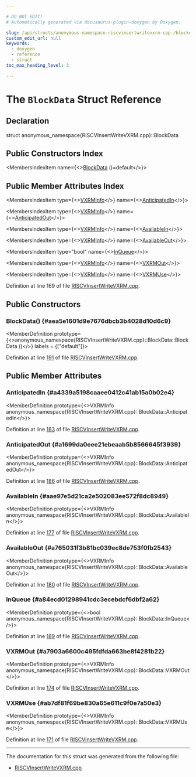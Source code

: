 ```yaml
---

# DO NOT EDIT!
# Automatically generated via docusaurus-plugin-doxygen by Doxygen.

slug: /api/structs/anonymous-namespace-riscvinsertwritevxrm-cpp-/blockdata
custom_edit_url: null
keywords:
  - doxygen
  - reference
  - struct
toc_max_heading_level: 3

---
```





# The `BlockData` Struct Reference

<DoxygenPage pluginConfig={pluginConfig}>



## Declaration

<CodeBlock>struct anonymous_namespace{RISCVInsertWriteVXRM.cpp}::BlockData</CodeBlock>

## Public Constructors Index

<MembersIndex>

<MembersIndexItem
  name={<><a href="#aea5e1601d9e7676dbcb3b4028d10d6c9">BlockData</a> ()=default</>}>
</MembersIndexItem>

</MembersIndex>

## Public Member Attributes Index

<MembersIndex>

<MembersIndexItem
  type={<><a href="/docs/api/classes/anonymous-namespace-riscvinsertwritevxrm-cpp-/vxrminfo">VXRMInfo</a></>}
  name={<><a href="#a4339a5198caaee0412c41ab15a0b02e4">AnticipatedIn</a></>}>
</MembersIndexItem>

<MembersIndexItem
  type={<><a href="/docs/api/classes/anonymous-namespace-riscvinsertwritevxrm-cpp-/vxrminfo">VXRMInfo</a></>}
  name={<><a href="#a1699da0eee21ebeaab5b8566645f3939">AnticipatedOut</a></>}>
</MembersIndexItem>

<MembersIndexItem
  type={<><a href="/docs/api/classes/anonymous-namespace-riscvinsertwritevxrm-cpp-/vxrminfo">VXRMInfo</a></>}
  name={<><a href="#aae97e5d21ca2e502083ee572f8dc8949">AvailableIn</a></>}>
</MembersIndexItem>

<MembersIndexItem
  type={<><a href="/docs/api/classes/anonymous-namespace-riscvinsertwritevxrm-cpp-/vxrminfo">VXRMInfo</a></>}
  name={<><a href="#a765031f3b81bc039ec8de753f0fb2543">AvailableOut</a></>}>
</MembersIndexItem>

<MembersIndexItem
  type="bool"
  name={<><a href="#a84ecd01298941cdc3ecebdcf6dbf2a62">InQueue</a></>}>
</MembersIndexItem>

<MembersIndexItem
  type={<><a href="/docs/api/classes/anonymous-namespace-riscvinsertwritevxrm-cpp-/vxrminfo">VXRMInfo</a></>}
  name={<><a href="#a7903a6600c495fdfda663be8f4281b22">VXRMOut</a></>}>
</MembersIndexItem>

<MembersIndexItem
  type={<><a href="/docs/api/classes/anonymous-namespace-riscvinsertwritevxrm-cpp-/vxrminfo">VXRMInfo</a></>}
  name={<><a href="#ab7df81f69be830a65e611c9f0e7a50e3">VXRMUse</a></>}>
</MembersIndexItem>

</MembersIndex>


Definition at line 169 of file <a href="/docs/api/files/lib/lib/target/lib/target/riscv/riscvinsertwritevxrm-cpp">RISCVInsertWriteVXRM.cpp</a>.

<SectionDefinition>

## Public Constructors

### BlockData() {#aea5e1601d9e7676dbcb3b4028d10d6c9}

<MemberDefinition
  prototype={<>anonymous&#95;namespace&#123;RISCVInsertWriteVXRM.cpp&#125;::BlockData::BlockData ()</>}
  labels = {["default"]}>

Definition at line <a href="/docs/api/files/lib/lib/target/lib/target/riscv/riscvinsertwritevxrm-cpp/#l00191">191</a> of file <a href="/docs/api/files/lib/lib/target/lib/target/riscv/riscvinsertwritevxrm-cpp">RISCVInsertWriteVXRM.cpp</a>.
</MemberDefinition>

</SectionDefinition>

<SectionDefinition>

## Public Member Attributes

### AnticipatedIn {#a4339a5198caaee0412c41ab15a0b02e4}

<MemberDefinition
  prototype={<>VXRMInfo anonymous&#95;namespace&#123;RISCVInsertWriteVXRM.cpp&#125;::BlockData::AnticipatedIn</>}>

Definition at line <a href="/docs/api/files/lib/lib/target/lib/target/riscv/riscvinsertwritevxrm-cpp/#l00183">183</a> of file <a href="/docs/api/files/lib/lib/target/lib/target/riscv/riscvinsertwritevxrm-cpp">RISCVInsertWriteVXRM.cpp</a>.
</MemberDefinition>

### AnticipatedOut {#a1699da0eee21ebeaab5b8566645f3939}

<MemberDefinition
  prototype={<>VXRMInfo anonymous&#95;namespace&#123;RISCVInsertWriteVXRM.cpp&#125;::BlockData::AnticipatedOut</>}>

Definition at line <a href="/docs/api/files/lib/lib/target/lib/target/riscv/riscvinsertwritevxrm-cpp/#l00186">186</a> of file <a href="/docs/api/files/lib/lib/target/lib/target/riscv/riscvinsertwritevxrm-cpp">RISCVInsertWriteVXRM.cpp</a>.
</MemberDefinition>

### AvailableIn {#aae97e5d21ca2e502083ee572f8dc8949}

<MemberDefinition
  prototype={<>VXRMInfo anonymous&#95;namespace&#123;RISCVInsertWriteVXRM.cpp&#125;::BlockData::AvailableIn</>}>

Definition at line <a href="/docs/api/files/lib/lib/target/lib/target/riscv/riscvinsertwritevxrm-cpp/#l00177">177</a> of file <a href="/docs/api/files/lib/lib/target/lib/target/riscv/riscvinsertwritevxrm-cpp">RISCVInsertWriteVXRM.cpp</a>.
</MemberDefinition>

### AvailableOut {#a765031f3b81bc039ec8de753f0fb2543}

<MemberDefinition
  prototype={<>VXRMInfo anonymous&#95;namespace&#123;RISCVInsertWriteVXRM.cpp&#125;::BlockData::AvailableOut</>}>

Definition at line <a href="/docs/api/files/lib/lib/target/lib/target/riscv/riscvinsertwritevxrm-cpp/#l00180">180</a> of file <a href="/docs/api/files/lib/lib/target/lib/target/riscv/riscvinsertwritevxrm-cpp">RISCVInsertWriteVXRM.cpp</a>.
</MemberDefinition>

### InQueue {#a84ecd01298941cdc3ecebdcf6dbf2a62}

<MemberDefinition
  prototype={<>bool anonymous&#95;namespace&#123;RISCVInsertWriteVXRM.cpp&#125;::BlockData::InQueue</>}>

Definition at line <a href="/docs/api/files/lib/lib/target/lib/target/riscv/riscvinsertwritevxrm-cpp/#l00189">189</a> of file <a href="/docs/api/files/lib/lib/target/lib/target/riscv/riscvinsertwritevxrm-cpp">RISCVInsertWriteVXRM.cpp</a>.
</MemberDefinition>

### VXRMOut {#a7903a6600c495fdfda663be8f4281b22}

<MemberDefinition
  prototype={<>VXRMInfo anonymous&#95;namespace&#123;RISCVInsertWriteVXRM.cpp&#125;::BlockData::VXRMOut</>}>

Definition at line <a href="/docs/api/files/lib/lib/target/lib/target/riscv/riscvinsertwritevxrm-cpp/#l00174">174</a> of file <a href="/docs/api/files/lib/lib/target/lib/target/riscv/riscvinsertwritevxrm-cpp">RISCVInsertWriteVXRM.cpp</a>.
</MemberDefinition>

### VXRMUse {#ab7df81f69be830a65e611c9f0e7a50e3}

<MemberDefinition
  prototype={<>VXRMInfo anonymous&#95;namespace&#123;RISCVInsertWriteVXRM.cpp&#125;::BlockData::VXRMUse</>}>

Definition at line <a href="/docs/api/files/lib/lib/target/lib/target/riscv/riscvinsertwritevxrm-cpp/#l00171">171</a> of file <a href="/docs/api/files/lib/lib/target/lib/target/riscv/riscvinsertwritevxrm-cpp">RISCVInsertWriteVXRM.cpp</a>.
</MemberDefinition>

</SectionDefinition>

<hr/>

The documentation for this struct was generated from the following file:

<ul>
<li><a href="/docs/api/files/lib/lib/target/lib/target/riscv/riscvinsertwritevxrm-cpp">RISCVInsertWriteVXRM.cpp</a></li>
</ul>

</DoxygenPage>

